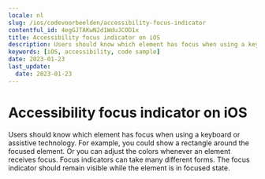 ```yaml
---
locale: nl
slug: /ios/codevoorbeelden/accessibility-focus-indicator
contentful_id: 4egGJTAKwN2d1WduJCOD1x
title: Accessibility focus indicator on iOS
description: Users should know which element has focus when using a keyboard or assistive technology.
keywords: [iOS, accessibility, code sample]
date: 2023-01-23
last_update:
  date: 2023-01-23
---
```


# Accessibility focus indicator on iOS

Users should know which element has focus when using a keyboard or assistive technology. For example, you could show a rectangle around the focused element. Or you can adjust the colors whenever an element receives focus. Focus indicators can take many different forms. The focus indicator should remain visible while the element is in focused state.

<CodeSample id="accessibility-focus-indicator" locale="nl" platform="ios"/>

